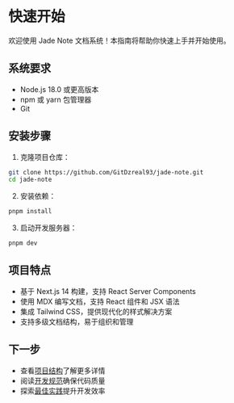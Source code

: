 # 快速开始

欢迎使用 Jade Note 文档系统！本指南将帮助你快速上手并开始使用。

## 系统要求

- Node.js 18.0 或更高版本
- npm 或 yarn 包管理器
- Git

## 安装步骤

1. 克隆项目仓库：

```bash
git clone https://github.com/GitDzreal93/jade-note.git
cd jade-note
```

2. 安装依赖：

```bash
pnpm install
```

3. 启动开发服务器：

```bash
pnpm dev
```

## 项目特点

- 基于 Next.js 14 构建，支持 React Server Components
- 使用 MDX 编写文档，支持 React 组件和 JSX 语法
- 集成 Tailwind CSS，提供现代化的样式解决方案
- 支持多级文档结构，易于组织和管理

## 下一步

- 查看[项目结构](/docs/dev_guide/project_structure)了解更多详情
- 阅读[开发规范](/docs/dev_guide/coding_standards)确保代码质量
- 探索[最佳实践](/docs/best_practices)提升开发效率
